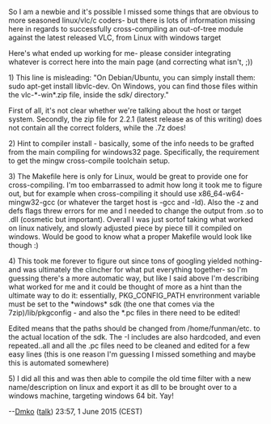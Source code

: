So I am a newbie and it's possible I missed some things that are obvious to more seasoned linux/vlc/c coders- but there is lots of information missing here in regards to successfully cross-compiling an out-of-tree module against the latest released VLC, from Linux with windows target

Here's what ended up working for me- please consider integrating whatever is correct here into the main page (and correcting what isn't, ;))

1) This line is misleading: "On Debian/Ubuntu, you can simply install them: sudo apt-get install libvlc-dev. On Windows, you can find those files within the vlc-*-win*.zip file, inside the sdk/ directory."

First of all, it's not clear whether we're talking about the host or target system. Secondly, the zip file for 2.2.1 (latest release as of this writing) does not contain all the correct folders, while the .7z does!

2) Hint to compiler install - basically, some of the info needs to be grafted from the main compiling for windows32 page. Specifically, the requirement to get the mingw cross-compile toolchain setup.

3) The Makefile here is only for Linux, would be great to provide one for cross-compiling. I'm too embarrassed to admit how long it took me to figure out, but for example when cross-compiling it should use x86_64-w64-mingw32-gcc (or whatever the target host is -gcc and -ld). Also the -z and defs flags threw errors for me and I needed to change the output from .so to .dll (cosmetic but important). Overall I was just sortof taking what worked on linux natively, and slowly adjusted piece by piece till it compiled on windows. Would be good to know what a proper Makefile would look like though :)

4) This took me forever to figure out since tons of googling yielded nothing- and was ultimately the clincher for what put everything together- so I'm guessing there's a more automatic way, but like I said above I'm describing what worked for me and it could be thought of more as a hint than the ultimate way to do it: essentially, PKG_CONFIG_PATH envrironment variable must be set to the *windows* sdk (the one that comes via the 7zip)/lib/pkgconfig - and also the *.pc files in there need to be edited!

Edited means that the paths should be changed from /home/funman/etc. to the actual location of the sdk. The -I includes are also hardcoded, and even repeated..all and all the .pc files need to be cleaned and edited for a few easy lines (this is one reason I'm guessing I missed something and maybe this is automated somewhere)

5) I did all this and was then able to compile the old time filter with a new name/description on linux and export it as dll to be brought over to a windows machine, targeting windows 64 bit. Yay!

--[[User:Dmko|Dmko]] ([[User talk:Dmko|talk]]) 23:57, 1 June 2015 (CEST)